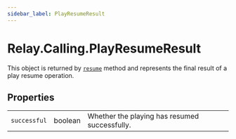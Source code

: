 ```yaml
---
sidebar_label: PlayResumeResult
---
```


# Relay.Calling.PlayResumeResult

This object is returned by [`resume`](php/reference/relay_calling/play_action.mdx#resume) method and represents the final result of a play resume operation.


## Properties

|    |   |   |
| -: | - | - |
| `successful` | <span class="method-prop-type">boolean</span> | Whether the playing has resumed successfully. |
